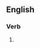 ==English==

===Verb===
{{head|en|present participle}}

# {{present participle of|desulfurize|lang=en|nocat=1}}